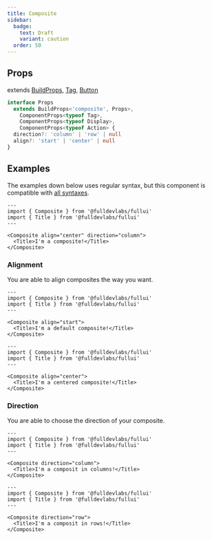 ```yaml
---
title: Composite
sidebar:
  badge:
    text: Draft
    variant: caution
  order: 50
---
```


## Props
extends [BuildProps](/guides/components), [Tag](/components/tag), [Button](/components/button)
```ts
interface Props
  extends BuildProps<'composite', Props>,
    ComponentProps<typeof Tag>,
    ComponentProps<typeof Display>,
    ComponentProps<typeof Action> {
  direction?: 'column' | 'row' | null
  align?: 'start' | 'center' | null
}
```

## Examples
The examples down below uses regular syntax, but this component is compatible with [all syntaxes](/guides/components#syntax).

```astro live
---
import { Composite } from '@fulldevlabs/fullui'
import { Title } from '@fulldevlabs/fullui'
---

<Composite align="center" direction="column">
  <Title>I'm a composite!</Title>
</Composite>
```

### Alignment
You are able to align composites the way you want.

```astro live
---
import { Composite } from '@fulldevlabs/fullui'
import { Title } from '@fulldevlabs/fullui'
---

<Composite align="start">
  <Title>I'm a default composite!</Title>
</Composite>
```

```astro live
---
import { Composite } from '@fulldevlabs/fullui'
import { Title } from '@fulldevlabs/fullui'
---

<Composite align="center">
  <Title>I'm a centered composite!</Title>
</Composite>
```

### Direction
You are able to choose the direction of your composite.

```astro live
---
import { Composite } from '@fulldevlabs/fullui'
import { Title } from '@fulldevlabs/fullui'
---

<Composite direction="column">
  <Title>I'm a composit in columns!</Title>
</Composite>
```

```astro live
---
import { Composite } from '@fulldevlabs/fullui'
import { Title } from '@fulldevlabs/fullui'
---

<Composite direction="row">
  <Title>I'm a composit in rows!</Title>
</Composite>
```